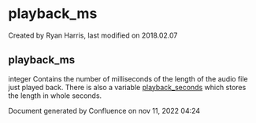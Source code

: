 
# playback_ms 

 Created by  Ryan Harris, last modified on 2018.02.07

## playback_ms

integer Contains the number of milliseconds of the length of the audio file just played back. There is also a variable [playback\_seconds](../FreeSWITCH-Explained/Dialplan/Variables-Master-List_16352570.mdx#playback_ms) which stores the length in whole seconds.

Document generated by Confluence on nov 11, 2022 04:24
